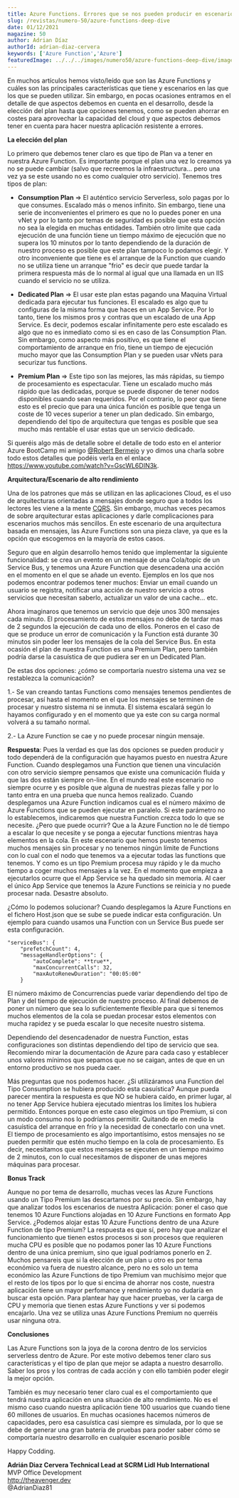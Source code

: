 ```yaml
---
title: Azure Functions. Errores que se nos pueden producir en escenarios de alto rendimiento
slug: /revistas/numero-50/azure-functions-deep-dive
date: 01/12/2021
magazine: 50
author: Adrian Díaz
authorId: adrian-diaz-cervera
keywords: ['Azure Function','Azure']
featuredImage: ../../../images/numero50/azure-functions-deep-dive/image1.png
---
```


En muchos artículos hemos visto/leído que son las Azure Functions y
cuáles son las principales características que tiene y escenarios en las
que los que se pueden utilizar. Sin embargo, en pocas ocasiones entramos
en el detalle de que aspectos debemos en cuenta en el desarrollo, desde
la elección del plan hasta que opciones tenemos, como se pueden ahorrar
en costes para aprovechar la capacidad del cloud y que aspectos debemos
tener en cuenta para hacer nuestra aplicación resistente a errores.

**La elección del plan**

Lo primero que debemos tener claro es que tipo de Plan va a tener en
nuestra Azure Function. Es importante porque el plan una vez lo creamos
ya no se puede cambiar (salvo que recreemos la infraestructura... pero
una vez ya se este usando no es como cualquier otro servicio). Tenemos
tres tipos de plan:

-   **Consumption Plan** => El auténtico servicio Serverless, solo pagas
    por lo que consumes. Escalado más o menos infinito. Sin embargo,
    tiene una serie de inconvenientes el primero es que no lo puedes
    poner en una vNet y por lo tanto por temas de seguridad es posible
    que esta opción no sea la elegida en muchas entidades. También otro
    limite que cada ejecución de una función tiene un tiempo máximo de
    ejecución que no supera los 10 minutos por lo tanto dependiendo de
    la duración de nuestro proceso es posible que este plan tampoco lo
    podamos elegir. Y otro inconveniente que tiene es el arranque de la
    Function que cuando no se utiliza tiene un arranque "frio" es decir
    que puede tardar la primera respuesta más de lo normal al igual que
    una llamada en un IIS cuando el servicio no se utiliza.

-   **Dedicated Plan** => El usar este plan estas pagando una Maquina
    Virtual dedicada para ejecutar tus funciones. El escalado es algo
    que tu configuras de la misma forma que haces en un App Service. Por
    lo tanto, tiene los mismos pros y contras que un escalado de una App
    Service. Es decir, podemos escalar infinitamente pero este escalado
    es algo que no es inmediato como si es en caso de las Consumption
    Plan. Sin embargo, como aspecto más positivo, es que tiene el
    comportamiento de arranque en frio, tiene un tiempo de ejecución
    mucho mayor que las Consumption Plan y se pueden usar vNets para
    securizar tus functions.

-   **Premium Plan** => Este tipo son las mejores, las más rápidas, su
    tiempo de procesamiento es espectacular. Tiene un escalado mucho más
    rápido que las dedicadas, porque se puede disponer de tener nodos
    disponibles cuando sean requeridos. Por el contrario, lo peor que
    tiene esto es el precio que para una única función es posible que
    tenga un coste de 10 veces superior a tener un plan dedicado. Sin
    embargo, dependiendo del tipo de arquitectura que tengas es posible
    que sea mucho más rentable el usar estas que un servicio dedicado.

Si queréis algo más de detalle sobre el detalle de todo esto en el
anterior Azure BootCamp mi amigo [@Robert
Bermejo](https://www.linkedin.com/in/robert-bermejo-blasco-75a73b2a/) y
yo dimos una charla sobre todo estos detalles que podéis verla en el
enlace <https://www.youtube.com/watch?v=GscWL6DIN3k>.

**Arquitectura/Escenario de alto rendimiento**

Una de los patrones que más se utilizan en las aplicaciones Cloud, es el
uso de arquitecturas orientadas a mensajes donde seguro que a todos los
lectores les viene a la mente
[CQRS](https://docs.microsoft.com/es-es/azure/architecture/patterns/cqrs#:~:text=CQRS%20significa%20segregaci%C3%B3n%20de%20responsabilidades,la%20escalabilidad%20y%20la%20seguridad.).
Sin embargo, muchas veces pecamos de sobre arquitecturar estas
aplicaciones y darle complicaciones para escenarios muchos más
sencillos. En este escenario de una arquitectura basada en mensajes, las
Azure Functions son una pieza clave, ya que es la opción que escogemos
en la mayoría de estos casos.

Seguro que en algún desarrollo hemos tenido que implementar la siguiente
funcionalidad: se crea un evento en un mensaje de una Cola/topic de un
Service Bus, y tenemos una Azure Function que desencadena una acción en
el momento en el que se añade un evento. Ejemplos en los que nos podemos
encontrar podemos tener muchos: Enviar un email cuando un usuario se
registra, notificar una acción de nuestro servicio a otros servicios que
necesitan saberlo, actualizar un valor de una cache... etc.

Ahora imaginaros que tenemos un servicio que deje unos 300 mensajes cada
minuto. El procesamiento de estos mensajes no debe de tardar mas de 2
segundos la ejecución de cada uno de ellos. Poneros en el caso de que se
produce un error de comunicación y la Function está durante 30 minutos
sin poder leer los mensajes de la cola del Service Bus. En esta ocasión
el plan de nuestra Function es una Premium Plan, pero también podría
darse la casuística de que pudiera ser en un Dedicated Plan.

De estas dos opciones: ¿cómo se comportaría nuestro sistema una vez se
restablezca la comunicación?

1.- Se van creando tantas Functions como mensajes tenemos pendientes de
procesar, así hasta el momento en el que los mensajes se terminen de
procesar y nuestro sistema ni se inmuta. El sistema escalará según lo
hayamos configurado y en el momento que ya este con su carga normal
volverá a su tamaño normal.

2.- La Azure Function se cae y no puede procesar ningún mensaje.

**Respuesta**: Pues la verdad es que las dos opciones se pueden producir
y todo dependerá de la configuración que hayamos puesto en nuestra Azure
Function. Cuando desplegamos una Function que tienen una vinculación con
otro servicio siempre pensamos que existe una comunicación fluida y que
las dos están siempre on-line. En el mundo real este escenario no
siempre ocurre y es posible que alguna de nuestras piezas falle y por lo
tanto entra en una prueba que nunca hemos realizado. Cuando desplegamos
una Azure Function indicamos cual es el número máximo de Azure Functions
que se pueden ejecutar en paralelo. Si este parámetro no lo
establecemos, indicaremos que nuestra Function crezca todo lo que se
necesite. ¿Pero que puede ocurrir? Que a la Azure Function no le dé
tiempo a escalar lo que necesite y se ponga a ejecutar functions
mientras haya elementos en la cola. En este escenario que hemos puesto
tenemos muchos mensajes sin procesar y no tenemos ningún límite de
Functions con lo cual con el nodo que tenemos va a ejecutar todas las
functions que tenemos. Y como es un tipo Premium procesa muy rápido y le
da mucho tiempo a coger muchos mensajes a la vez. En el momento que
empieza a ejecutarlos ocurre que el App Service se ha quedado sin
memoria. Al caer el único App Service que tenemos la Azure Functions se
reinicia y no puede procesar nada. Desastre absoluto.

¿Cómo lo podemos solucionar? Cuando desplegamos la Azure Functions en el
fichero Host.json que se sube se puede indicar esta configuración. Un
ejemplo para cuando usamos una Function con un Service Bus puede ser
esta configuración.

```
"serviceBus": {
    "prefetchCount": 4,
    "messageHandlerOptions": {
        "autoComplete": **true**,
        "maxConcurrentCalls": 32,
        "maxAutoRenewDuration": "00:05:00"
    }
```

El número máximo de Concurrencias puede variar dependiendo del tipo de
Plan y del tiempo de ejecución de nuestro proceso. Al final debemos de
poner un número que sea lo suficientemente flexible para que si tenemos
muchos elementos de la cola se puedan procesar estos elementos con mucha
rapidez y se pueda escalar lo que necesite nuestro sistema.

Dependiendo del desencadenador de nuestra Function, estas
configuraciones son distintas dependiendo del tipo de servicio que sea.
Recomiendo mirar la documentación de Azure para cada caso y establecer
unos valores mínimos que sepamos que no se caigan, antes de que en un
entorno productivo se nos pueda caer.

Más preguntas que nos podemos hacer. ¿Si utilizáramos una Function del
Tipo Consumption se hubiera producido esta casuística? Aunque pueda
parecer mentira la respuesta es que NO se hubiera caído, en primer
lugar, al no tener App Service hubiera ejecutado mientras los limites
los hubiera permitido. Entonces porque en este caso elegimos un tipo
Premium, si con un modo consumo nos lo podríamos permitir. Quitando de
en medio la casuística del arranque en frío y la necesidad de conectarlo
con una vnet. El tiempo de procesamiento es algo importantísimo, estos
mensajes no se pueden permitir que estén mucho tiempo en la cola de
procesamiento. Es decir, necesitamos que estos mensajes se ejecuten en
un tiempo máximo de 2 minutos, con lo cual necesitamos de disponer de
unas mejores máquinas para procesar.

**Bonus Track**

Aunque no por tema de desarrollo, muchas veces las Azure Functions
usando un Tipo Premium las descartamos por su precio. Sin embargo, hay
que analizar todos los escenarios de nuestra Aplicación: poner el caso
que tenemos 10 Azure Functions alojadas en 10 Azure Functions en formato
App Service. ¿Podemos alojar estas 10 Azure Functions dentro de una
Azure Function de tipo Premium? La respuesta es que sí, pero hay que
analizar el funcionamiento que tienen estos procesos si son procesos que
requieren mucha CPU es posible que no podamos poner las 10 Azure
Functions dentro de una única premium, sino que igual podríamos ponerlo
en 2. Muchos pensareis que si la elección de un plan u otro es por tema
económico va fuera de nuestro alcance, pero no es solo un tema económico
las Azure Functions de tipo Premium van muchísimo mejor que el resto de
los tipos por lo que si encima de ahorrar nos coste, nuestra aplicación
tiene un mayor perfomance y rendimiento yo no dudaría en buscar esta
opción. Para plantear hay que hacer pruebas, ver la carga de CPU y
memoria que tienen estas Azure Functions y ver si podemos encajarlo. Una
vez se utiliza unas Azure Functions Premium no querréis usar ninguna
otra.

**Conclusiones**

Las Azure Functions son la joya de la corona dentro de los servicios
serverless dentro de Azure. Por este motivo debemos tener claro sus
características y el tipo de plan que mejor se adapta a nuestro
desarrollo. Saber los pros y los contras de cada acción y con ello
también poder elegir la mejor opción.

También es muy necesario tener claro cual es el comportamiento que
tendrá nuestra aplicación en una situación de alto rendimiento. No es el
mismo caso cuando nuestra aplicación tiene 100 usuarios que cuando tiene
60 millones de usuarios. En muchas ocasiones hacemos números de
capacidades, pero esa casuística casi siempre es simulada, por lo que se
debe de generar una gran batería de pruebas para poder saber cómo se
comportaría nuestro desarrollo en cualquier escenario posible

Happy Codding.

**Adrián Diaz Cervera Technical Lead at SCRM Lidl Hub International** <br />
MVP Office Development <br />
http://theavenger.dev <br />
@AdrianDiaz81 <br />